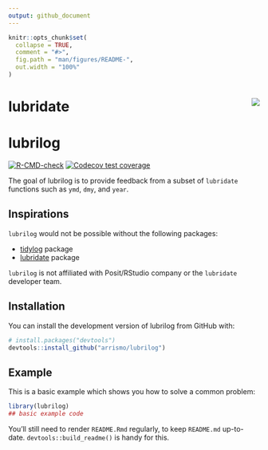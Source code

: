 ```yaml
---
output: github_document
---
```


<!-- README.md is generated from README.Rmd. Please edit that file -->

```r
knitr::opts_chunk$set(
  collapse = TRUE,
  comment = "#>",
  fig.path = "man/figures/README-",
  out.width = "100%"
)
```

# lubridate <img src="man/figures/lubrilog.png" align="right"/>

# lubrilog

<!-- badges: start -->

[![R-CMD-check](https://github.com/arrismo/lubrilog/actions/workflows/R-CMD-check.yaml/badge.svg)](https://github.com/arrismo/lubrilog/actions/workflows/R-CMD-check.yaml) [![Codecov test coverage](https://codecov.io/gh/arrismo/lubrilog/graph/badge.svg)](https://app.codecov.io/gh/arrismo/lubrilog)

<!-- badges: end -->

The goal of lubrilog is to provide feedback from a subset of `lubridate` functions such as `ymd`, `dmy`, and `year`.

## Inspirations

`lubrilog` would not be possible without the following packages:

-   [tidylog](https://github.com/elbersb/tidylog/tree/master?tab=readme-ov-file) package
-   [lubridate](https://github.com/tidyverse/lubridate) package

`lubrilog` is not affiliated with Posit/RStudio company or the `lubridate` developer team.

## Installation

You can install the development version of lubrilog from GitHub with:

``` r
# install.packages("devtools")
devtools::install_github("arrismo/lubrilog")
```

## Example

This is a basic example which shows you how to solve a common problem:

```r
library(lubrilog)
## basic example code
```

You'll still need to render `README.Rmd` regularly, to keep `README.md` up-to-date. `devtools::build_readme()` is handy for this.
